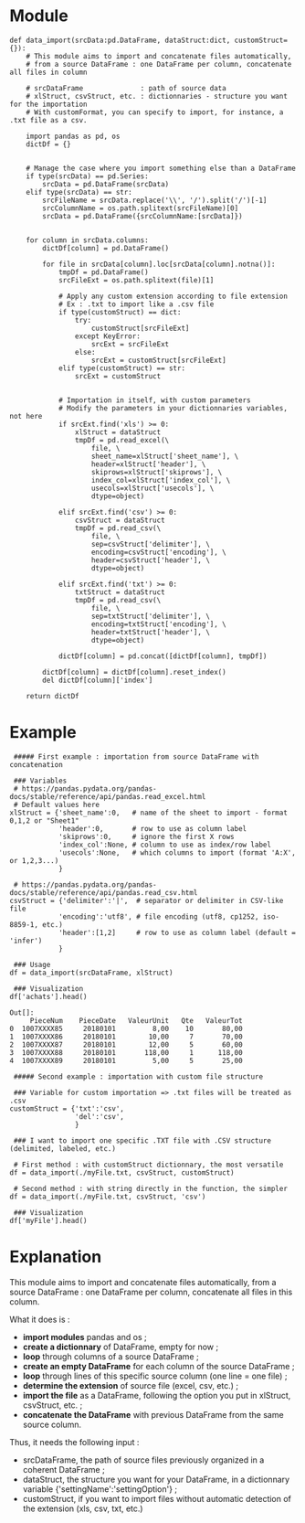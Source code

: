 = Module =
<source lang="python3">
def data_import(srcData:pd.DataFrame, dataStruct:dict, customStruct={}):
    # This module aims to import and concatenate files automatically,
    # from a source DataFrame : one DataFrame per column, concatenate all files in column
    
    # srcDataFrame              : path of source data
    # xlStruct, csvStruct, etc. : dictionnaries - structure you want for the importation
    # With customFormat, you can specify to import, for instance, a .txt file as a csv.
        
    import pandas as pd, os
    dictDf = {}
    
    
    # Manage the case where you import something else than a DataFrame
    if type(srcData) == pd.Series:
        srcData = pd.DataFrame(srcData)
    elif type(srcData) == str:
        srcFileName = srcData.replace('\\', '/').split('/')[-1]
        srcColumnName = os.path.splitext(srcFileName)[0]
        srcData = pd.DataFrame({srcColumnName:[srcData]})
    
    
    for column in srcData.columns:
        dictDf[column] = pd.DataFrame()
    
        for file in srcData[column].loc[srcData[column].notna()]:
            tmpDf = pd.DataFrame()
            srcFileExt = os.path.splitext(file)[1]
            
            # Apply any custom extension according to file extension
            # Ex : .txt to import like a .csv file
            if type(customStruct) == dict:
                try:
                    customStruct[srcFileExt]
                except KeyError:
                    srcExt = srcFileExt
                else:
                    srcExt = customStruct[srcFileExt]
            elif type(customStruct) == str:
                srcExt = customStruct
            
            
            # Importation in itself, with custom parameters
            # Modify the parameters in your dictionnaries variables, not here
            if srcExt.find('xls') >= 0:
                xlStruct = dataStruct
                tmpDf = pd.read_excel(\
                    file, \
                    sheet_name=xlStruct['sheet_name'], \
                    header=xlStruct['header'], \
                    skiprows=xlStruct['skiprows'], \
                    index_col=xlStruct['index_col'], \
                    usecols=xlStruct['usecols'], \
                    dtype=object)    
            
            elif srcExt.find('csv') >= 0:
                csvStruct = dataStruct
                tmpDf = pd.read_csv(\
                    file, \
                    sep=csvStruct['delimiter'], \
                    encoding=csvStruct['encoding'], \
                    header=csvStruct['header'], \
                    dtype=object)       

            elif srcExt.find('txt') >= 0:
                txtStruct = dataStruct
                tmpDf = pd.read_csv(\
                    file, \
                    sep=txtStruct['delimiter'], \
                    encoding=txtStruct['encoding'], \
                    header=txtStruct['header'], \
                    dtype=object)    

            dictDf[column] = pd.concat([dictDf[column], tmpDf])
        
        dictDf[column] = dictDf[column].reset_index()
        del dictDf[column]['index']
        
    return dictDf
</source>

= Example =

<source lang="python3">
 ##### First example : importation from source DataFrame with concatenation

 ### Variables
 # https://pandas.pydata.org/pandas-docs/stable/reference/api/pandas.read_excel.html
 # Default values here
xlStruct = {'sheet_name':0,   # name of the sheet to import - format 0,1,2 or "Sheet1"
            'header':0,       # row to use as column label
            'skiprows':0,     # ignore the first X rows
            'index_col':None, # column to use as index/row label
            'usecols':None,   # which columns to import (format 'A:X', or 1,2,3...)
            }

 # https://pandas.pydata.org/pandas-docs/stable/reference/api/pandas.read_csv.html
csvStruct = {'delimiter':'|',  # separator or delimiter in CSV-like file
            'encoding':'utf8', # file encoding (utf8, cp1252, iso-8859-1, etc.)
            'header':[1,2]     # row to use as column label (default = 'infer')
            }

 ### Usage
df = data_import(srcDataFrame, xlStruct)

 ### Visualization
df['achats'].head()
</source>

<source>
Out[]:
     PieceNum    PieceDate   ValeurUnit   Qte   ValeurTot
0  1007XXXX85     20180101         8,00    10       80,00
1  1007XXXX86     20180101        10,00     7       70,00
2  1007XXXX87     20180101        12,00     5       60,00
3  1007XXXX88     20180101       118,00     1      118,00
4  1007XXXX89     20180101         5,00     5       25,00
</source>

<source lang="python3">
 ##### Second example : importation with custom file structure

 ### Variable for custom importation => .txt files will be treated as .csv
customStruct = {'txt':'csv',
                'del':'csv',
                }

 ### I want to import one specific .TXT file with .CSV structure (delimited, labeled, etc.)
 
 # First method : with customStruct dictionnary, the most versatile
df = data_import(./myFile.txt, csvStruct, customStruct)

 # Second method : with string directly in the function, the simpler
df = data_import(./myFile.txt, csvStruct, 'csv')

 ### Visualization
df['myFile'].head()
</source>

= Explanation =

This module aims to import and concatenate files automatically, from a source DataFrame : one DataFrame per column, concatenate all files in this column.

What it does is :
* '''import modules''' pandas and os ;
* '''create a dictionnary''' of DataFrame, empty for now ;
* '''loop''' through columns of a source DataFrame ;
* '''create an empty DataFrame''' for each column of the source DataFrame ;
* '''loop''' through lines of this specific source column (one line = one file) ;
* '''determine the extension''' of source file (excel, csv, etc.) ;
* '''import the file''' as a DataFrame, following the option you put in xlStruct, csvStruct, etc. ;
* '''concatenate the DataFrame''' with previous DataFrame from the same source column.


Thus, it needs the following input :
* srcDataFrame, the path of source files previously organized in a coherent DataFrame ;
* dataStruct, the structure you want for your DataFrame, in a dictionnary variable {'settingName':'settingOption'} ;
* customStruct, if you want to import files without automatic detection of the extension (xls, csv, txt, etc.)

